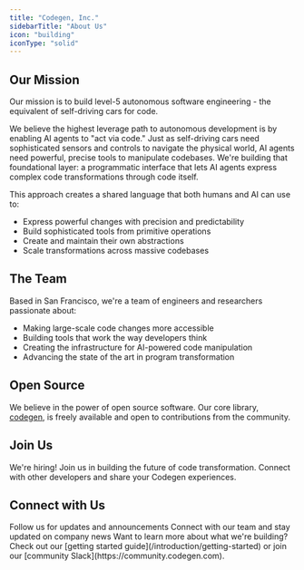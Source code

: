 ```yaml
---
title: "Codegen, Inc."
sidebarTitle: "About Us"
icon: "building"
iconType: "solid"
---
```


<Card
  img="/images/codegen.jpeg"
  title="Codegen, Inc."
  href="https://codegen.com"
/>

## Our Mission

Our mission is to build level-5 autonomous software engineering - the equivalent of self-driving cars for code.

We believe the highest leverage path to autonomous development is by enabling AI agents to "act via code."
Just as self-driving cars need sophisticated sensors and controls to navigate the physical world, AI agents need powerful, precise tools to manipulate codebases. We're building that foundational layer: a programmatic interface that lets AI agents express complex code transformations through code itself.

This approach creates a shared language that both humans and AI can use to:

- Express powerful changes with precision and predictability
- Build sophisticated tools from primitive operations
- Create and maintain their own abstractions
- Scale transformations across massive codebases

## The Team

Based in San Francisco, we're a team of engineers and researchers passionate about:

- Making large-scale code changes more accessible
- Building tools that work the way developers think
- Creating the infrastructure for AI-powered code manipulation
- Advancing the state of the art in program transformation

## Open Source

We believe in the power of open source software. Our core library, [codegen](https://github.com/codegen-sh/codegen-sdk), is freely available and open to contributions from the community.

## Join Us

<CardGroup cols={2}>
  <Card title="Careers" icon="briefcase" href="https://codegen.com/careers">
    We're hiring! Join us in building the future of code transformation.
  </Card>
  <Card title="Community" icon="people-group" href="/introduction/community">
    Connect with other developers and share your Codegen experiences.
  </Card>
</CardGroup>

## Connect with Us

<CardGroup cols={2}>
  <Card title="X (Twitter)" icon="twitter" href="https://x.com/codegen">
    Follow us for updates and announcements
  </Card>
  <Card
    title="LinkedIn"
    icon="linkedin"
    href="https://linkedin.com/company/codegen-dot-com"
  >
    Connect with our team and stay updated on company news
  </Card>
</CardGroup>

<Note>
  Want to learn more about what we're building? Check out our [getting started
  guide](/introduction/getting-started) or join our [community
  Slack](https://community.codegen.com).
</Note>
